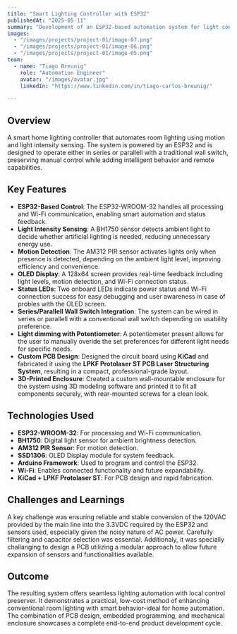 ```yaml
---
title: "Smart Lighting Controller with ESP32"
publishedAt: "2025-05-11"
summary: "Development of an ESP32-based automation system for light control using motion and brightness sensing, manual override, and Wi-Fi status feedback."
images:
  - "/images/projects/project-01/image-07.png"
  - "/images/projects/project-01/image-06.png"
  - "/images/projects/project-01/image-05.png"
team:
  - name: "Tiago Breunig"
    role: "Automation Engineer"
    avatar: "/images/avatar.jpg"
    linkedIn: "https://www.linkedin.com/in/tiago-carlos-breunig/"

---
```


## Overview

A smart home lighting controller that automates room lighting using motion and light intensity sensing. The system is powered by an ESP32 and is designed to operate either in series or parallell with a traditional wall switch, preserving manual control while adding intelligent behavior and remote capabilities.

## Key Features

- **ESP32-Based Control**: The ESP32-WROOM-32 handles all processing and Wi-Fi communication, enabling smart automation and status feedback.
- **Light Intensity Sensing**: A BH1750 sensor detects ambient light to decide whether artificial lighting is needed, reducing unnecessary energy use.
- **Motion Detection**: The AM312 PIR sensor activates lights only when presence is detected, depending on the ambient light level, improving efficiency and convenience.
- **OLED Display**: A 128x64 screen provides real-time feedback including light levels, motion detection, and Wi-Fi connection status.
- **Status LEDs**: Two onboard LEDs indicate power status and Wi-Fi connection success for easy debugging and user awareness in case of probles with the OLED screen.
- **Series/Parallell Wall Switch Integration**: The system can be wired in series or parallell with a conventional wall switch depending on usability preference.
- **Light dimming with Potentiometer**: A potentiometer present allows for the user to manually overide the set preferences for different light needs for specific needs.
- **Custom PCB Design**: Designed the circuit board using **KiCad** and fabricated it using the **LPKF Protolaser ST PCB Laser Structuring System**, resulting in a compact, professional-grade layout.
- **3D-Printed Enclosure**: Created a custom wall-mountable enclosure for the system using 3D modeling software and printed it to fit all components securely, with rear-mounted screws for a clean look.

## Technologies Used

- **ESP32-WROOM-32**: For processing and Wi-Fi communication.
- **BH1750**: Digital light sensor for ambient brightness detection.
- **AM312 PIR Sensor**: For motion detection.
- **SSD1306**: OLED Display module for system feedback.
- **Arduino Framework**: Used to program and control the ESP32.
- **Wi-Fi**: Enables connected functionality and future expandability.
- **KiCad + LPKF Protolaser ST**: For PCB design and rapid fabrication.

## Challenges and Learnings

A key challenge was ensuring reliable and stable conversion of the 120VAC provided by the main line into the 3.3VDC required by the ESP32 and sensors used, especially given the noisy nature of AC power. Carefully filtering and capacitor selection was essential. Additionaly, it was specially challanging to design a PCB utilizing a modular approach to allow future expansion of sensors and functionalities available.

## Outcome

The resulting system offers seamless lighting automation with local control preserver. It demonstrates a practical, low-cost method of enhancing conventional room lighting with smart behavior-ideal for home automation. The combination of PCB design, embedded programming, and mechanical enclosure showcases a complete end-to-end product development cycle.